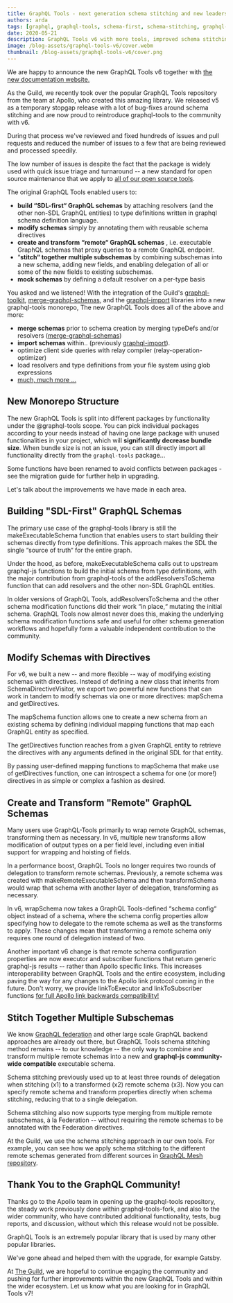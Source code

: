 ```yaml
---
title: GraphQL Tools - next generation schema stitching and new leadership
authors: arda
tags: [graphql, graphql-tools, schema-first, schema-stitching, graphql-federation]
date: 2020-05-21
description: GraphQL Tools v6 with more tools, improved schema stitching and bug fixes.
image: /blog-assets/graphql-tools-v6/cover.webm
thumbnail: /blog-assets/graphql-tools-v6/cover.png
---
```


We are happy to announce the new GraphQL Tools v6 together with
[the new documentation website.](https://graphql-tools.com)

As the Guild, we recently took over the popular GraphQL Tools repository from the team at Apollo,
who created this amazing library. We released v5 as a temporary stopgap release with a lot of
bug-fixes around schema stitching and are now proud to reintroduce graphql-tools to the community
with v6.

During that process we've reviewed and fixed hundreds of issues and pull requests and reduced the
number of issues to a few that are being reviewed and processed speedily.

The low number of issues is despite the fact that the package is widely used with quick issue triage
and turnaround -- a new standard for open source maintenance that we apply to
[all of our open source tools](https://github.com/the-guild-org/Stack).

The original GraphQL Tools enabled users to:

- **build “SDL-first“ GraphQL schemas** by attaching resolvers (and the other non-SDL GraphQL
  entities) to type definitions written in graphql schema definition language.
- **modify schemas** simply by annotating them with reusable schema directives
- **create and transform “remote“ GraphQL schemas** , i.e. executable GraphQL schemas that proxy
  queries to a remote GraphQL endpoint.
- “**stitch“ together multiple subschemas** by combining subschemas into a new schema, adding new
  fields, and enabling delegation of all or some of the new fields to existing subschemas.
- **mock schemas** by defining a default resolver on a per-type basis

You asked and we listened! With the integration of the Guild's
[graphql-toolkit](https://github.com/ardatan/graphql-toolkit),
[merge-graphql-schemas](https://github.com/urigo/merge-graphql-schemas), and the
[graphql-import](https://github.com/ardatan/graphql-import) libraries into a new graphql-tools
monorepo, The new GraphQL Tools does all of the above and more:

- **merge schemas** prior to schema creation by merging typeDefs and/or resolvers
  ([merge-graphql-schemas](https://github.com/urigo/merge-graphql-schemas))
- **import schemas** within.. (previously
  [graphql-import](https://github.com/ardatan/graphql-import)).
- optimize client side queries with relay compiler (relay-operation-optimizer)
- load resolvers and type definitions from your file system using glob expressions
- [much, much more ...](https://graphql-tools.com/docs/introduction)

## New Monorepo Structure

The new GraphQL Tools is split into different packages by functionality under the @graphql-tools
scope. You can pick individual packages according to your needs instead of having one large package
with unused functionalities in your project, which will **significantly decrease bundle size**. When
bundle size is not an issue, you can still directly import all functionality directly from the
`graphql-tools` package...

Some functions have been renamed to avoid conflicts between packages - see the migration guide for
further help in upgrading.

<LinkPreview link="https://graphql-tools.com/docs/migration-from-tools-v5" />

Let's talk about the improvements we have made in each area.

## Building "SDL-First" GraphQL Schemas

The primary use case of the graphql-tools library is still the makeExecutableSchema function that
enables users to start building their schemas directly from type definitions. This approach makes
the SDL the single “source of truth“ for the entire graph.

Under the hood, as before, makeExecutableSchema calls out to upstream graphql-js functions to build
the initial schema from type definitions, with the major contribution from graphql-tools of the
addResolversToSchema function that can add resolvers and the other non-SDL GraphQL entities.

In older versions of GraphQL Tools, addResolversToSchema and the other schema modification functions
did their work “in place,“ mutating the initial schema. GraphQL Tools now almost never does this,
making the underlying schema modification functions safe and useful for other schema generation
workflows and hopefully form a valuable independent contribution to the community.

## Modify Schemas with Directives

For v6, we built a new -- and more flexible -- way of modifying existing schemas with directives.
Instead of defining a new class that inherits from SchemaDirectiveVisitor, we export two powerful
new functions that can work in tandem to modify schemas via one or more directives: mapSchema and
getDirectives.

The mapSchema function allows one to create a new schema from an existing schema by defining
individual mapping functions that map each GraphQL entity as specified.

The getDirectives function reaches from a given GraphQL entity to retrieve the directives with any
arguments defined in the original SDL for that entity.

By passing user-defined mapping functions to mapSchema that make use of getDirectives function, one
can introspect a schema for one (or more!) directives in as simple or complex a fashion as desired.

<LinkPreview link="https://graphql-tools.com/docs/schema-directives" />

## Create and Transform "Remote" GraphQL Schemas

Many users use GraphQL-Tools primarily to wrap remote GraphQL schemas, transforming them as
necessary. In v6, multiple new transforms allow modification of output types on a per field level,
including even initial support for wrapping and hoisting of fields.

In a performance boost, GraphQL Tools no longer requires two rounds of delegation to transform
remote schemas. Previously, a remote schema was created with makeRemoteExecutableSchema and then
transformSchema would wrap that schema with another layer of delegation, transforming as necessary.

In v6, wrapSchema now takes a GraphQL Tools-defined “schema config“ object instead of a schema,
where the schema config properties allow specifying how to delegate to the remote schema as well as
the transforms to apply. These changes mean that transforming a remote schema only requires one
round of delegation instead of two.

Another important v6 change is that remote schema configuration properties are now executor and
subscriber functions that return generic graphql-js results -- rather than Apollo specific links.
This increases interoperability between GraphQL Tools and the entire ecosystem, including paving the
way for any changes to the Apollo link protocol coming in the future. Don't worry, we provide
linkToExecutor and linkToSubscriber functions
[for full Apollo link backwards compatibility!](https://graphql-tools.com/docs/remote-schemas)

## Stitch Together Multiple Subschemas

We know [GraphQL federation](https://the-guild.dev/graphql/hive/federation) and other large scale
GraphQL backend approaches are already out there, but GraphQL Tools schema stitching method remains
-- to our knowledge -- the only way to combine and transform multiple remote schemas into a new and
**graphql-js community-wide compatible** executable schema.

Schema stitching previously used up to at least three rounds of delegation when stitching (x1) to a
transformed (x2) remote schema (x3). Now you can specify remote schema and transform properties
directly when schema stitching, reducing that to a single delegation.

Schema stitching also now supports type merging from multiple remote subschemas, à la Federation --
without requiring the remote schemas to be annotated with the Federation directives.

<LinkPreview link="https://graphql-tools.com/docs/schema-stitching" />

At the Guild, we use the schema stitching approach in our own tools. For example, you can see how we
apply schema stitching to the different remote schemas generated from different sources in
[GraphQL Mesh repository](https://graphql-mesh.com).

## Thank You to the GraphQL Community!

Thanks go to the Apollo team in opening up the graphql-tools repository, the steady work previously
done within graphql-tools-fork, and also to the wider community, who have contributed additional
functionality, tests, bug reports, and discussion, without which this release would not be possible.

GraphQL Tools is an extremely popular library that is used by many other popular libraries.

We've gone ahead and helped them with the upgrade, for example Gatsby.

<LinkPreview link="https://github.com/gatsbyjs/gatsby/pull/24158" />

At [The Guild](/), we are hopeful to continue engaging the community and pushing for further
improvements within the new GraphQL Tools and within the wider ecosystem. Let us know what you are
looking for in GraphQL Tools v7!
